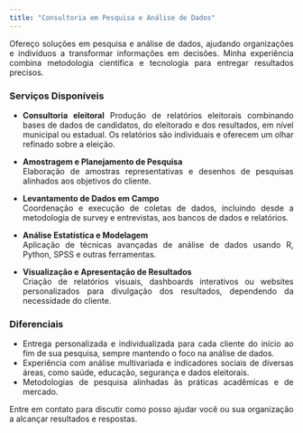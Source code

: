 ```yaml
---
title: "Consultoria em Pesquisa e Análise de Dados"
---
```


<style>
body {
  text-align: justify;
}
</style>



Ofereço soluções em pesquisa e análise de dados, ajudando organizações e indivíduos a transformar informações em decisões. Minha experiência combina metodologia científica e tecnologia para entregar resultados precisos.

### **Serviços Disponíveis**
- **Consultoria eleitoral**
  Produção de relatórios eleitorais combinando bases de dados de candidatos, do eleitorado e dos resultados, em nível municipal ou estadual. Os relatórios são individuais e oferecem um olhar refinado sobre a eleição.

- **Amostragem e Planejamento de Pesquisa**  
  Elaboração de amostras representativas e desenhos de pesquisas alinhados aos objetivos do cliente.
  
- **Levantamento de Dados em Campo**  
  Coordenação e execução de coletas de dados, incluindo desde a metodologia de survey e entrevistas, aos bancos de dados e relatórios.

- **Análise Estatística e Modelagem**  
  Aplicação de técnicas avançadas de análise de dados usando R, Python, SPSS e outras ferramentas.

- **Visualização e Apresentação de Resultados**  
  Criação de relatórios visuais, dashboards interativos ou websites personalizados para divulgação dos resultados, dependendo da necessidade do cliente.

### **Diferenciais**
- Entrega personalizada e individualizada para cada cliente do início ao fim de sua pesquisa, sempre mantendo o foco na análise de dados.
- Experiência com análise multivariada e indicadores sociais de diversas áreas, como saúde, educação, segurança e dados eleitorais.
- Metodologias de pesquisa alinhadas às práticas acadêmicas e de mercado.

Entre em contato para discutir como posso ajudar você ou sua organização a alcançar resultados e respostas.
